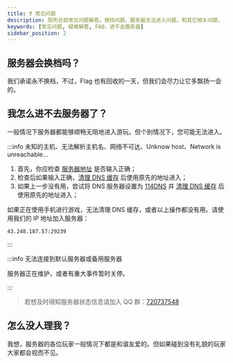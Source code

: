 ```yaml
---
title: ❓ 常见问题
description: 厕所总部常见问题解答。换挡问题，服务器无法进入问题，和其它相关问题。
keywords: [常见问题, 疑难解答, FAQ，进不去服务器]
sidebar_position: 2
---
```


## 服务器会换档吗？

我们承诺永不换档，不过，Flag 也有回收的一天，但我们会尽力让它多飘扬一会的。

## 我怎么进不去服务器了？

一般情况下服务器都能够顺畅无阻地进入游玩。但个别情况下，您可能无法进入。

:::info 未知的主机、无法解析主机名、网络不可达、Unknow host、Network is unreachable...

1. 首先，你应检查 [服务器地址](/help#服务器地址) 是否输入正确；
2. 检查后如果输入正确，[清理 DNS 缓存](https://jingyan.baidu.com/article/59a015e34fcd70f7948865a9.html) 后使用原先的地址进入；
3. 如果上一步没有用，尝试将 DNS 服务器设置为 [114DNS](https://www.114dns.com/faq.html#win7) 并 [清理 DNS 缓存](https://jingyan.baidu.com/article/59a015e34fcd70f7948865a9.html) 后使用原先的地址进入；

如果正在使用手机进行游戏，无法清理 DNS 缓存，或者以上操作都没有用。请使用我们的 IP 地址加入服务器：

```
43.248.187.57:29239
```

:::


:::info 无法连接到默认服务器或备用服务器

服务器正在维护，或者有重大事件暂时关停。

:::

> 若想及时得知服务器状态信息请加入 QQ 群：[720737548](https://jq.qq.com/?_wv=1027&k=Uc4Zt2F1)

## 怎么没人理我？

我想，服务器的各位玩家一般情况下都是和谐友爱的。但如果碰到没有礼貌的玩家大家都会视而不见。

